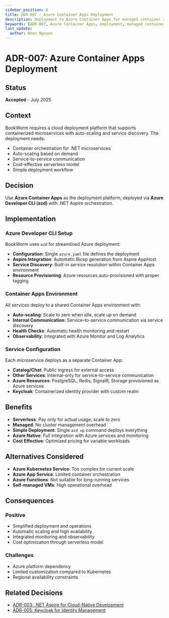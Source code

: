 ```yaml
---
sidebar_position: 8
title: ADR-007 - Azure Container Apps Deployment
description: Deployment to Azure Container Apps for managed container services and auto-scaling
keywords: [ADR-007, Azure Container Apps, deployment, managed containers, auto-scaling, serverless]
last_update:
  author: Nhan Nguyen
---
```


# ADR-007: Azure Container Apps Deployment

## Status

**Accepted** - July 2025

## Context

BookWorm requires a cloud deployment platform that supports containerized microservices with auto-scaling and service discovery. The deployment needs:

- Container orchestration for .NET microservices
- Auto-scaling based on demand
- Service-to-service communication
- Cost-effective serverless model
- Simple deployment workflow

## Decision

Use **Azure Container Apps** as the deployment platform, deployed via **Azure Developer CLI (azd)** with .NET Aspire orchestration.

## Implementation

### Azure Developer CLI Setup

BookWorm uses `azd` for streamlined Azure deployment:

- **Configuration**: Single `azure.yaml` file defines the deployment
- **Aspire Integration**: Automatic Bicep generation from Aspire AppHost
- **Service Discovery**: Built-in service resolution within Container Apps environment
- **Resource Provisioning**: Azure resources auto-provisioned with proper tagging

### Container Apps Environment

All services deploy to a shared Container Apps environment with:

- **Auto-scaling**: Scale to zero when idle, scale up on demand
- **Internal Communication**: Service-to-service communication via service discovery
- **Health Checks**: Automatic health monitoring and restart
- **Observability**: Integrated with Azure Monitor and Log Analytics

### Service Configuration

Each microservice deploys as a separate Container App:

- **Catalog/Chat**: Public ingress for external access
- **Other Services**: Internal-only for service-to-service communication
- **Azure Resources**: PostgreSQL, Redis, SignalR, Storage provisioned as Azure services
- **Keycloak**: Containerized identity provider with custom realm

## Benefits

- **Serverless**: Pay only for actual usage, scale to zero
- **Managed**: No cluster management overhead
- **Simple Deployment**: Single `azd up` command deploys everything
- **Azure Native**: Full integration with Azure services and monitoring
- **Cost Effective**: Optimized pricing for variable workloads

## Alternatives Considered

- **Azure Kubernetes Service**: Too complex for current scale
- **Azure App Service**: Limited container orchestration
- **Azure Functions**: Not suitable for long-running services
- **Self-managed VMs**: High operational overhead

## Consequences

### Positive

- Simplified deployment and operations
- Automatic scaling and high availability
- Integrated monitoring and observability
- Cost optimization through serverless model

### Challenges

- Azure platform dependency
- Limited customization compared to Kubernetes
- Regional availability constraints

## Related Decisions

- [ADR-003: .NET Aspire for Cloud-Native Development](./adr-003-aspire-cloud-native)
- [ADR-005: Keycloak for Identity Management](./adr-005-keycloak-identity)
